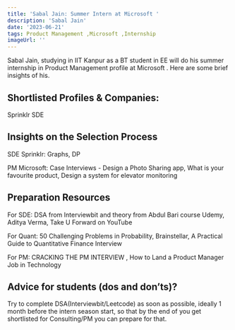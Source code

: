 ---
title: 'Sabal Jain: Summer Intern at Microsoft '
description: 'Sabal Jain'
date: '2023-06-21'
tags: Product Management ,Microsoft ,Internship
imageUrl: ''
---

Sabal Jain, studying in IIT Kanpur as a BT student in EE will do
his summer internship in Product Management  profile at Microsoft . Here are some brief
insights of his.

## Shortlisted Profiles & Companies:
Sprinklr SDE

## Insights on the Selection Process
SDE Sprinklr: Graphs, DP 

PM Microsoft: Case Interviews - Design a Photo Sharing app, What is your favourite product, Design a system for elevator monitoring 

##  Preparation Resources
For SDE: DSA from Interviewbit and theory from Abdul Bari course Udemy, Aditya Verma, Take U Forward on YouTube 

For Quant: 50 Challenging Problems in Probability, Brainstellar, A Practical Guide to Quantitative Finance Interview

For PM: CRACKING THE
 PM INTERVIEW
, How to Land a Product Manager
 Job in Technology

## Advice for students (dos and don’ts)? 
Try to complete DSA(Interviewbit/Leetcode) as soon as possible, ideally 1 month before the intern season start, so that by the end of you get shortlisted for Consulting/PM you can prepare for that. 


